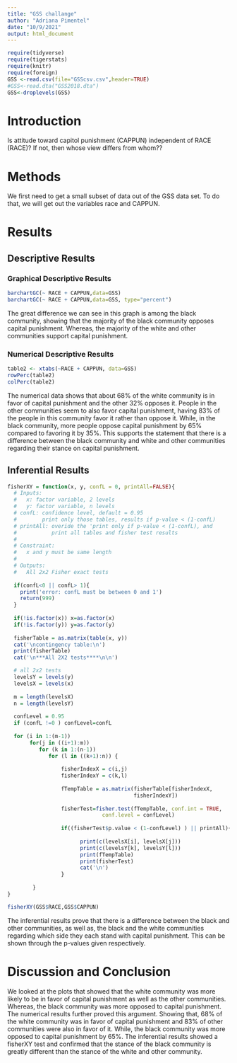 ```yaml
---
title: "GSS challange"
author: "Adriana Pimentel"
date: "10/9/2021"
output: html_document
---
```


```r
require(tidyverse)
require(tigerstats)
require(knitr)
require(foreign)
GSS <-read.csv(file="GSScsv.csv",header=TRUE)
#GSS<-read.dta("GSS2018.dta")
GSS<-droplevels(GSS)
```

# Introduction

<!--In this section you explain what you are trying to show.  Where did the data come from?  What is the research or other question you are trying to answer?.  If you skimp in this section expect to be marked down in your grade. Paint a picture of the project a couple of paragraphs is expected!-->

Is attitude toward capitol punishment (CAPPUN) independent of RACE (RACE)?
If not, then whose view differs from whom??

# Methods

<!--Decide on your methods:  use "variable analysis" or other appropriate descriptors.  Make sure to choose at least one graphical method and at least one numerical method. Discuss what data manipulations may be needed for example subsetting or other binning procedures and what sort of graphical displays and inferential tools will be used!-->

We first need to get a small subset of data out of the GSS data set. To do that, we will get out the variables race and CAPPUN. 

# Results

<!--Divide this section into two sub-sections:  One for your descriptive  results and one for your inferential results.!-->

## Descriptive Results

### Graphical Descriptive Results

<!--Graphical results here.  Make sure to show your code.  Provide appropriate labels for axes, giving units if possible, and provide a good title for the graph, too.  Use the graphical results to describe the patterns if any that exist in the data as focused toward the research question. Bottom line is to explain the features of the graph that are relevant to conforming or departing to what is expected by your null hypothesis !-->

```r
barchartGC(~ RACE + CAPPUN,data=GSS)
barchartGC(~ RACE + CAPPUN,data=GSS, type="percent")
```
  
The great difference we can see in this graph is among the black community, showing that the majority of the black community opposes capital punishment. Whereas, the majority of the white and other communities support capital punishment.    
    
### Numerical Descriptive Results

<!--Numerical results go here. Use the numerical results to describe the patterns if any that exist in the data as focused toward the research question!-->

```r
table2 <- xtabs(~RACE + CAPPUN, data=GSS)
rowPerc(table2)
colPerc(table2)
```
    
The numerical data shows that about 68% of the white community is in favor of capital punishment and the other 32% opposes it. People in the other communities seem to also favor capital punishment, having 83% of the people in this community favor it rather than oppose it. While, in the black community, more people oppose capital punishment by 65% compared to favoring it by 35%. This supports the statement that there is a difference between the black community and white and other communities regarding their stance on capital  punishment.    
    
## Inferential Results

<!--State hypothesis clearly.  Make sure your discussion of the inferential test covers all the aspects that the test output produces, such as test statistic, p-value etc.  Make a decision about the null hypothesis, explain the assumptions on which the selected test/procedure was based, and why the chosen procedure satisfys the assumptions and is appropriate to answer the research question!-->

```r
fisherXY = function(x, y, confL = 0, printAll=FALSE){
  # Inputs: 
  #   x: factor variable, 2 levels
  #   y: factor variable, n levels
  # confL: confidence level, default = 0.95
  #        print only those tables, results if p-value < (1-confL)
  # printAll: overide the 'print only if p-value < (1-confL), and
  #           print all tables and fisher test results
  #
  # Constraint:
  #   x and y must be same length
  #
  # Outputs:
  #   All 2x2 Fisher exact tests
  
  if(confL<0 || confL> 1){
    print('error: confL must be between 0 and 1')
    return(999)
  }
  
  if(!is.factor(x)) x=as.factor(x)
  if(!is.factor(y)) y=as.factor(y)
  
  fisherTable = as.matrix(table(x, y))
  cat('\ncontingency table:\n')
  print(fisherTable)
  cat('\n***All 2X2 tests****\n\n')

  # all 2x2 tests
  levelsY = levels(y)
  levelsX = levels(x)
  
  m = length(levelsX)
  n = length(levelsY)
  
  confLevel = 0.95
  if (confL !=0 ) confLevel=confL
  
  for (i in 1:(m-1))
       for(j in ((i+1):m))
          for (k in 1:(n-1))
             for (l in ((k+1):n)) {
                
                 fisherIndexX = c(i,j)
                 fisherIndexY = c(k,l)
                 
                 fTempTable = as.matrix(fisherTable[fisherIndexX,
                                        fisherIndexY])
                 
                 fisherTest=fisher.test(fTempTable, conf.int = TRUE, 
                              conf.level = confLevel)
                 
                 if((fisherTest$p.value < (1-confLevel) ) || printAll){
                   
                       print(c(levelsX[i], levelsX[j]))
                       print(c(levelsY[k], levelsY[l]))
                       print(fTempTable)
                       print(fisherTest)
                       cat('\n')
                 }
                 
        }
}

```
```r
fisherXY(GSS$RACE,GSS$CAPPUN)
```
  
The inferential results prove that there is a difference between the black and other communities, as well as, the black and the white communities regarding which side they each stand with capital punishment. This can be shown through the p-values given respectively.

# Discussion and Conclusion
<!--Discussion and conclusion here.  If you found a relationship be sure to consider whether the relationship occurs because one of the variavbles causes the other, or whether they perhasps are related for some other reason.  Watch the chapter 6 videos from the GeorgeTown videos collection.!-->
  
We looked at the plots that showed that the white community was more likely to be in favor of capital punishment as well as the other communities. Whereas, the black community was more opposed to capital punishment. The numerical results further proved this argument. Showing that, 68% of the white community was in favor of capital punishment and 83% of other communities were also in favor of it. While, the black community was more opposed to capital punishment by 65%. The inferential results showed a fisherXY test and confirmed that the stance of the black community is greatly different than the stance of the white and other community. 